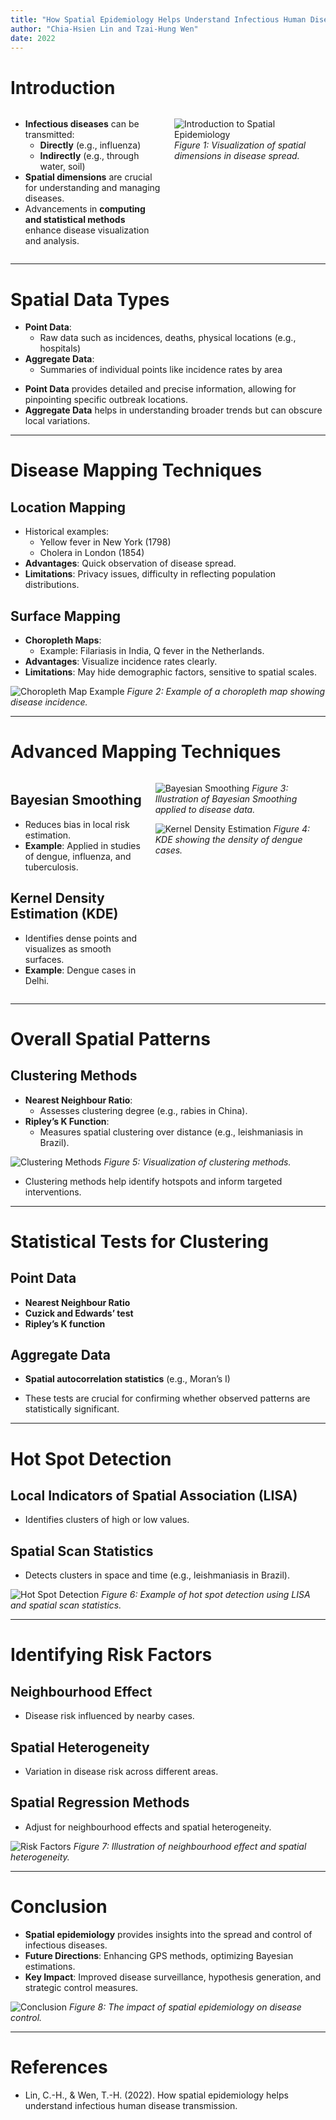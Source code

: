 ```yaml
---
title: "How Spatial Epidemiology Helps Understand Infectious Human Disease Transmission"
author: "Chia-Hsien Lin and Tzai-Hung Wen"
date: 2022
---
```


# Introduction
::: columns
::: column
- **Infectious diseases** can be transmitted:
  - **Directly** (e.g., influenza)
  - **Indirectly** (e.g., through water, soil)
- **Spatial dimensions** are crucial for understanding and managing diseases.
- Advancements in **computing and statistical methods** enhance disease visualization and analysis.
:::
::: column
![Introduction to Spatial Epidemiology](/images/image1.jpg)
*Figure 1: Visualization of spatial dimensions in disease spread.*
:::
:::

---

# Spatial Data Types
- **Point Data**: 
  - Raw data such as incidences, deaths, physical locations (e.g., hospitals)
- **Aggregate Data**: 
  - Summaries of individual points like incidence rates by area

::: notes
- **Point Data** provides detailed and precise information, allowing for pinpointing specific outbreak locations.
- **Aggregate Data** helps in understanding broader trends but can obscure local variations.
:::

---

# Disease Mapping Techniques
## Location Mapping
- Historical examples:
  - Yellow fever in New York (1798)
  - Cholera in London (1854)
- **Advantages**: Quick observation of disease spread.
- **Limitations**: Privacy issues, difficulty in reflecting population distributions.

## Surface Mapping
- **Choropleth Maps**:
  - Example: Filariasis in India, Q fever in the Netherlands.
- **Advantages**: Visualize incidence rates clearly.
- **Limitations**: May hide demographic factors, sensitive to spatial scales.

![Choropleth Map Example](/images/image2.jpg)
*Figure 2: Example of a choropleth map showing disease incidence.*

---

# Advanced Mapping Techniques
::: columns
::: column
## Bayesian Smoothing
- Reduces bias in local risk estimation.
- **Example**: Applied in studies of dengue, influenza, and tuberculosis.

## Kernel Density Estimation (KDE)
- Identifies dense points and visualizes as smooth surfaces.
- **Example**: Dengue cases in Delhi.
:::
::: column
![Bayesian Smoothing](/images/image3.jpg)
*Figure 3: Illustration of Bayesian Smoothing applied to disease data.*

![Kernel Density Estimation](/images/image4.jpg)
*Figure 4: KDE showing the density of dengue cases.*
:::
:::

---

# Overall Spatial Patterns
## Clustering Methods
- **Nearest Neighbour Ratio**:
  - Assesses clustering degree (e.g., rabies in China).
- **Ripley’s K Function**:
  - Measures spatial clustering over distance (e.g., leishmaniasis in Brazil).

![Clustering Methods](/images/image5.jpg)
*Figure 5: Visualization of clustering methods.*

::: notes
- Clustering methods help identify hotspots and inform targeted interventions.
:::

---

# Statistical Tests for Clustering
## Point Data
- **Nearest Neighbour Ratio**
- **Cuzick and Edwards’ test**
- **Ripley’s K function**

## Aggregate Data
- **Spatial autocorrelation statistics** (e.g., Moran’s I)

::: notes
- These tests are crucial for confirming whether observed patterns are statistically significant.
:::

---

# Hot Spot Detection
## Local Indicators of Spatial Association (LISA)
- Identifies clusters of high or low values.

## Spatial Scan Statistics
- Detects clusters in space and time (e.g., leishmaniasis in Brazil).

![Hot Spot Detection](/images/image6.jpg)
*Figure 6: Example of hot spot detection using LISA and spatial scan statistics.*

---

# Identifying Risk Factors
## Neighbourhood Effect
- Disease risk influenced by nearby cases.

## Spatial Heterogeneity
- Variation in disease risk across different areas.

## Spatial Regression Methods
- Adjust for neighbourhood effects and spatial heterogeneity.

![Risk Factors](/images/image7.jpg)
*Figure 7: Illustration of neighbourhood effect and spatial heterogeneity.*

---

# Conclusion
- **Spatial epidemiology** provides insights into the spread and control of infectious diseases.
- **Future Directions**: Enhancing GPS methods, optimizing Bayesian estimations.
- **Key Impact**: Improved disease surveillance, hypothesis generation, and strategic control measures.

![Conclusion](/images/image8.jpg)
*Figure 8: The impact of spatial epidemiology on disease control.*

---

# References
- Lin, C.-H., & Wen, T.-H. (2022). How spatial epidemiology helps understand infectious human disease transmission.
